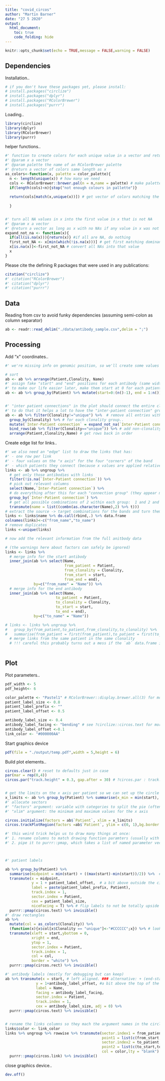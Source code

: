 ```yaml
---
title: "covid_circos"
author: "Martin Barner"
date: "27 5 2020"
output:
  html_document:
    toc: true
    code_folding: hide
---
```


```r
knitr::opts_chunk$set(echo = TRUE,message = FALSE,warning = FALSE)
```

## Dependencies

Installation..
```r
# if you don't have these packages yet, please install:
# install.packages("circlize")
# install.packages("dplyr")
# install.packages("RColorBrewer")
# install.packages("purrr")
```

Loading..
```r
library(circlize)
library(dplyr)
library(RColorBrewer)
library(purrr)
```

helper functions..

```r

#' function to create colors for each unique value in a vector and return a vector with corresponding colors
#' @param x a vector
#' @param palette the name of an RColorBrewer palette
#' @return a vector of colors same length as x
as_colors<-function(x, palette = color_palette){
  n <- length(unique(x)) # how many we need
  cols <- RColorBrewer::brewer.pal(n = n,name = palette) # make palette
  if(length(cols)<n){stop("not enough colours in pallette")}
  
  return(cols[match(x,unique(x))]) # get vector of colors matching the input vector
  
  }


#' turn all NA values in x into the first value in x that is not NA
#' @param x a vector
#' @return a vector as long as x with no NAs if any value in x was not NA
expand_not_na <- function(x){
  if(all(is.na(x))){return(x)} #if all are NA, do nothing
  first_not_NA <- x[min(which(!is.na(x)))] # get first matching dominant value
  x[is.na(x)]<-first_not_NA # convert all NAs into that value
  x
}

```


Please cite the defining R packages that were used in any publications:

```r
citation("circlize")
#' citation("RColorBrewer")
#' citation("dplyr")
#' citation("purrr")
```

## Data

Reading from csv to avoid funky dependencies (assuming semi-colon as column separator)
```r
ab <- readr::read_delim("./data/antibody_sample.csv",delim = ";")
```

## Processing

Add "x" coordinates.. 
```r

#' we're missing info on genomic position, so we'll create some values to arrange the data by along the x (angular) axis

# sort
ab <- ab %>% arrange(Patient,Clonality, Name) 
#' assign fake "start" and "end" positions for each antibody (same width for all)
#' to make our life easier later, make them start at 0 for each patient, with an antibody "width" of 1
ab <- ab %>% group_by(Patient) %>% mutate(start=0:(n()-1), end = 1:n()) %>% ungroup


#' "inter patient connections" in the plot should connect the entire clonality group that contains the link
#' to do that it helps a lot to have the "inter-patient connection" group added to all entries of a clonality group
ab <- ab %>% filter(Clonality!="unique") %>%  # remove all entries without clonality temporarily
  group_by(Clonality) %>% # for each clonality group..
  mutate(`Inter-Patient connection` = expand_not_na(`Inter-Patient connection`)) %>% # expand the first inter patient connection group to all values
  bind_rows(ab %>% filter(Clonality=="unique")) %>% # add non-clonality entires back in
  arrange(Patient,Clonality,Name) # get rows back in order

```

Create edge list for links..
```r
#' we also need an "edge" list to draw the links that has:
#' - one row per link
#' - four values on the "x axis" for the four "corners" of the band
#' - which patients they connect (because x values are applied relative to the sector)
links <- ab %>% ungroup %>% 
  # get only those antibodies with links
  filter(!is.na(`Inter-Patient connection`)) %>%
  # pick out relevant columns
  select(Name,`Inter-Patient connection`) %>% 
  # do everything after this for each "connection group" (they appear multiple times but we just filter them out after)
  group_by(`Inter-Patient connection`) %>%  
  # get all possible combinations of 2 within each group:  1 and 2 and 3 --->   1-1 and 1-2 and 1-3 and 2-3
  transmute(name = list((combn(as.character(Name),2) %>% t))) 
# extract the source -> target combinations for the bands and turn them into a data frame of their own
links <- links$name %>% do.call(rbind,.) %>% data.frame 
colnames(links)<-c("from_name","to_name")
# remove duplicates
links <-unique(links)

# now add the relevant information from the full anitbody data

# (the warnings here about factors can safely be ignored)
links <- links %>%
  # merge info for the start antibody
  inner_join(ab %>% select(Name,
                           from_patient = Patient,
                           from_clonality = Clonality,
                           from_start = start,
                           from_end = end),
             by=c("from_name" = "Name")) %>% 
  # merge info for the end antibody
  inner_join(ab %>% select(Name,
                       to_patient = Patient,
                       to_clonality = Clonality,
                       to_start = start,
                       to_end = end),
             by=c("to_name" = "Name"))

# links <- links %>% ungroup %>% 
#   group_by(from_patient,to_patient,from_clonality,to_clonality) %>% 
#   summarise(from_patient = first(from_patient),to_patient = first(to_patient),from_clonality = first(from_clonality), from_)
  # merge links from the same patient in the same clonality
  # !!! careful this probably turns out a mess if the `ab` data.frame is not sorted by patient and then clonality
  

```

## Plot

Plot parameters..
```r

pdf_width <- 5
pdf_height<- 6

color_palette <- "Pastel1" # RColorBrewer::display.brewer.all(3) for more options (or change manual colours below)
patient_label_size <- 0.8
patient_label_prefix <- ""
patient_label_offset <- 0.5

antibody_label_size <- 0.4
antibody_label_facing <- "bending" # see ?circlize::circos.text for more options
antibody_label_offset <-0.1
link_color <- "#000000AA"
```

Start graphics device 
```r
pdf(file = "./output/temp.pdf",width = 5,height = 6)
```

Build plot elements..
```r
circos.clear() # reset to defaults just in case
par(mar = rep(0,4))
circos.par("track.height" = 0.3, gap.after = 30) # ?circos.par : track.height: The default height of tracks. It is the percentage according to the radius of the unit circle. The height includes the top and bottom cell paddings but not the margins. convert_height can be used to set the height to an absolute unit.


# get the limits on the x axis per patient so we can set up the circle layout accordingly
x_limits <- ab %>% group_by(Patient) %>% summarise(x_min = min(start), x_max = max(end)) %>% select(-Patient)
#' allocate sectors
#' "factors" argument: variable with categories to split the pie (often chromosomes)
#' "xlim" argument: the minimum and maximum values for the x axis

circos.initialize(factors = ab$`Patient`, xlim = x_limits)
circos.trackPlotRegion(factors =ab$`Patient`, ylim = c(0, 1),bg.border = NA)

#' this weird trick helps us to draw many things at once:
#' 1. rename columns to match drawing function paramters (usually with dplyr::transmute(), that way we can do some tweaking at the same time and it deletes all other variables)
#' 2. pipe it to purrr::pmap, which takes a list of named parameter vectors and runs the supplied function for each combo



#' patient labels

ab %>% group_by(Patient) %>% 
  summarise(midpoint = min(start) + ((max(start)-min(start))/2)) %>%  # calculate midpoint for x position
  transmute(x = midpoint,
            y = 1 + patient_label_offset,  # a bit above outside the circle
            label = paste(patient_label_prefix, Patient), 
            track.index = 1,
            sector.index = Patient,
            cex = patient_label_size,
            niceFacing = T) %>% # flip labels to not be totally upside down 
  purrr::pmap(circos.text) %>% invisible()
#' draw rectangles
ab %>%
  mutate(col = as_colors(Clonality)) %>%
  (function(x){x$col[x$Clonality == "unique"]<-"#CCCCCC";x}) %>% # looks weirder than necessary, just replacing all colors for "unique" clonality with a light gray
  transmute(xleft = start,ybottom = 0,
            xright = end, 
            ytop = 1,
            sector.index = Patient,
            track.index = 1,
            col = col,
            border = "white") %>%
  purrr::pmap(circos.rect) %>% invisible()

#' antibody labels (mostly for debugging but can keep)
ab %>% transmute(x = start, # left aligned. ### alternative: + (end-start)/2, # the rect center
              y = 1+antibody_label_offset, #a bit above the top of the track which is at 1
              label = Name,
              facing = antibody_label_facing,
              sector.index = Patient,
              track.index = 1,
              cex = antibody_label_size, adj = 0) %>% 
  purrr::pmap(circos.text) %>% invisible()


# rename the links columns so they mach the argument names in the circlos link function
links$color <- link_color
links %>% ungroup %>% rowwise %>% transmute(sector.index1 = from_patient,
                                            point1 = list(c(from_start,from_end)),
                                            sector.index2 = to_patient,
                                            point2 = list(c(to_start,to_end)),
                                            col = color,lty = "blank") %>%  
  purrr::pmap(circos.link) %>% invisible() 
```

close graphics device..
```r
dev.off()
```